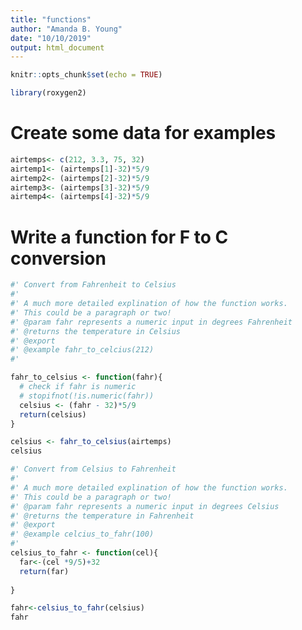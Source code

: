 ```yaml
---
title: "functions"
author: "Amanda B. Young"
date: "10/10/2019"
output: html_document
---
```


```r
knitr::opts_chunk$set(echo = TRUE)
```

```r
library(roxygen2)
```

# Create some data for examples

```r
airtemps<- c(212, 3.3, 75, 32)
airtemp1<- (airtemps[1]-32)*5/9
airtemp2<- (airtemps[2]-32)*5/9
airtemp3<- (airtemps[3]-32)*5/9
airtemp4<- (airtemps[4]-32)*5/9

```

# Write a function for F to C conversion

```r
#' Convert from Fahrenheit to Celsius
#' 
#' A much more detailed explination of how the function works.
#' This could be a paragraph or two!
#' @param fahr represents a numeric input in degrees Fahrenheit
#' @returns the temperature in Celsius
#' @export 
#' @example fahr_to_celcius(212)
#'

fahr_to_celsius <- function(fahr){
  # check if fahr is numeric
  # stopifnot(!is.numeric(fahr))
  celsius <- (fahr - 32)*5/9
  return(celsius)
}

celsius <- fahr_to_celsius(airtemps)
celsius

```

```r
#' Convert from Celsius to Fahrenheit
#' 
#' A much more detailed explination of how the function works.
#' This could be a paragraph or two!
#' @param fahr represents a numeric input in degrees Celsius
#' @returns the temperature in Fahrenheit
#' @export 
#' @example celcius_to_fahr(100)
#'
celsius_to_fahr <- function(cel){
  far<-(cel *9/5)+32
  return(far)
  
}

fahr<-celsius_to_fahr(celsius)
fahr
```

